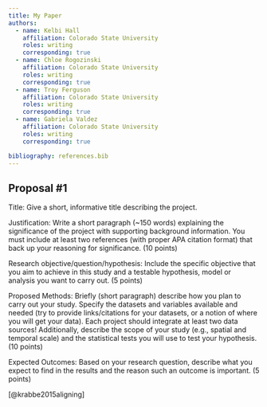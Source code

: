 ```yaml
---
title: My Paper
authors:
  - name: Kelbi Hall
    affiliation: Colorado State University 
    roles: writing
    corresponding: true
  - name: Chloe Rogozinski
    affiliation: Colorado State University
    roles: writing
    corresponding: true
  - name: Troy Ferguson
    affiliation: Colorado State University
    roles: writing
    corresponding: true
  - name: Gabriela Valdez
    affiliation: Colorado State University
    roles: writing
    corresponding: true

bibliography: references.bib
---
```


## Proposal #1
Title: Give a short, informative title describing the project.

Justification: Write a short paragraph (~150 words) explaining the significance of the project with supporting background information. You must include at least two references (with proper APA citation format) that back up your reasoning for significance. (10 points)

Research objective/question/hypothesis: Include the specific objective that you aim to achieve in this study and a testable hypothesis, model or analysis you want to carry out. (5 points)

Proposed Methods: Briefly (short paragraph) describe how you plan to carry out your study. Specify the datasets and variables available and needed (try to provide links/citations for your datasets, or a notion of where you will get your data). Each project should integrate at least two data sources! Additionally, describe the scope of your study (e.g., spatial and temporal scale) and the statistical tests you will use to test your hypothesis. (10 points)

Expected Outcomes: Based on your research question, describe what you expect to find in the results and the reason such an outcome is important. (5 points)


[@krabbe2015aligning]
